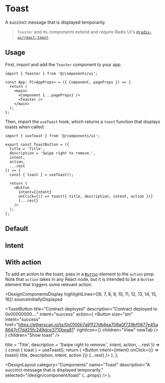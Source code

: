 

# Toast

A succinct message that is displayed temporarily.

> `Toaster` and its components extend and require Radix UI's [`@radix-ui/react-toast`](https://www.radix-ui.com/docs/primitives/components/toast).

## Usage

First, import and add the `Toaster` component to your app.

```tsx fileName="pages/_app.tsx" language="tsx" highlightLines={[1, 7]}
import { Toaster } from '@/components/ui';

const App: FC<AppProps> = ({ Component, pageProps }) => {
  return (
    <main>
      <Component {...pageProps} />
      <Toaster />
    </main>
  );
};
```

Then, import the `useToast` hook, which returns a `toast` function that displays toasts when called:

```tsx language="tsx" highlightLines={[1, 10, 15]}
import { useToast } from '@/components/ui';

export const ToastButton = ({
  title = 'Title',
  description = 'Swipe right to remove.',
  intent,
  action,
  ...rest
}) => {
  const { toast } = useToast();

  return (
    <Button
      intent={intent}
      onClick={() => toast({ title, description, intent, action })}
      {...rest}
    />
  );
};
```

## Default

<DesignComponentsDisplay>
  <ToastButton title="Title" description="Swipe right to remove." children="Show toast" />
</DesignComponentsDisplay>

## Intent

<DesignComponentsDisplay className="grid-flow-col grid-rows-3 md:grid-rows-1">
  <ToastButton intent="none" children="None" />
  <ToastButton intent="primary" children="Primary" />
  <ToastButton intent="fail" children="Fail" />
  <ToastButton intent="success" children="Success" />
  <ToastButton intent="warning" children="Warning" />
</DesignComponentsDisplay>

## With action

To add an action to the toast, pass in a [`Button`](/design/component/button) element to the `action` prop. Note that `action` takes in any React node, but it is intended to be a `Button` element that triggers some relevant action.

<DesignComponentsDisplay
  highlightLines={[6, 7, 8, 9, 10, 11, 12, 13, 14, 15, 16]}
  sourceInitiallyDisplayed
>
  <ToastButton
    title="Contract deployed"
    description="Contract deployed to 0x00000000…."
    intent="success"
    action={
      <Button
        size="sm"
        intent="success"
        href="https://etherscan.io/tx/0x0100b7a91f27db8ea706a0f729bf0677e45a8647cf7dd25fc249dce3710bea81"
        rightIcon={<ExternalLink />}
        children="View"
        newTab
      />
    }
    children="Show toast"
  />
</DesignComponentsDisplay>

  title = 'Title',
  description = 'Swipe right to remove.',
  intent,
  action,
  ...rest
}) => {
  const { toast } = useToast();
  return (
    <Button
      intent={intent}
      onClick={() => toast({ title, description, intent, action })}
      {...rest}
    />
  );
};

  <DesignLayout
    category="Components"
    name="Toast"
    description="A succinct message that is displayed temporarily."
    selected="/design/component/toast"
    {...props}
  />
);
